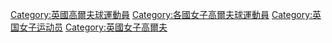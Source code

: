 [[Category:英國高爾夫球運動員|Category:英國高爾夫球運動員]]
[[Category:各國女子高爾夫球運動員|Category:各國女子高爾夫球運動員]]
[[Category:英国女子运动员|Category:英国女子运动员]]
[[Category:英國女子高爾夫|Category:英國女子高爾夫]]